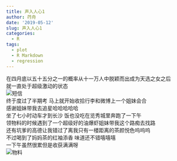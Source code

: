 ```yaml
---
title: 声入人心1
author: 荇舟
date: '2019-05-12'
slug: 声入人心1
categories:
  - R
tags:
  - plot
  - R Markdown
  - regression
---
```

在四月底以五十五分之一的概率从十一万人中脱颖而出成为天选之女之后   
就一直处于超级激动的状态   
![短信](./content/post/短信.jpeg)   
终于度过了半期考 马上就开始收拾行李和微博上一个姐妹会合   
感谢姐妹带我去追星哈哈哈哈哈   
坐了七小时动车才到长沙   饭也没吃在览秀城里奔跑了一下午   
领物料的时候遇到了一个超级好的油爆虾姐妹带我这个路痴去找路   
还有坑爹的高德让我错过了离我只有一楼距离的茶颜悦色呜呜呜   
不过喝到了妈妈茶的红袖添香   味道还不错嘻嘻嘻   
一下午虽然很累但是收获满满呀   
![物料](./content/post/物料.jpg)   